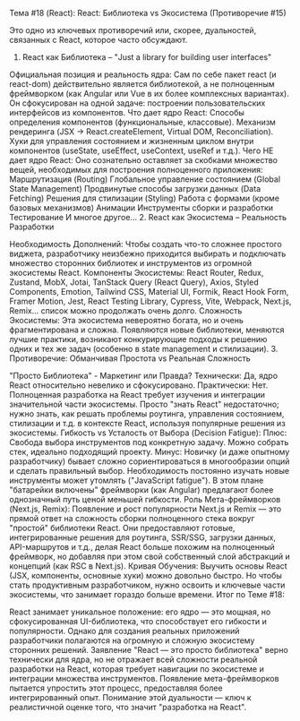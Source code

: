 Тема #18 (React): React: Библиотека vs Экосистема (Противоречие #15)

Это одно из ключевых противоречий или, скорее, дуальностей, связанных с React, которое часто обсуждают.

1. React как Библиотека – "Just a library for building user interfaces"

Официальная позиция и реальность ядра: Сам по себе пакет react (и react-dom) действительно является библиотекой, а не полноценным фреймворком (как Angular или Vue в их более комплексных вариантах). Он сфокусирован на одной задаче: построении пользовательских интерфейсов из компонентов.
Что дает ядро React:
Способы определения компонентов (функциональные, классовые).
Механизм рендеринга (JSX -> React.createElement, Virtual DOM, Reconciliation).
Хуки для управления состоянием и жизненным циклом внутри компонентов (useState, useEffect, useContext, useRef и т.д.).
Чего НЕ дает ядро React: Оно сознательно оставляет за скобками множество вещей, необходимых для построения полноценного приложения:
Маршрутизация (Routing)
Глобальное управление состоянием (Global State Management)
Продвинутые способы загрузки данных (Data Fetching)
Решения для стилизации (Styling)
Работа с формами (кроме базовых механизмов)
Анимации
Инструменты сборки и разработки
Тестирование
И многое другое...
2. React как Экосистема – Реальность Разработки

Необходимость Дополнений: Чтобы создать что-то сложнее простого виджета, разработчику неизбежно приходится выбирать и подключать множество сторонних библиотек и инструментов из огромной экосистемы React.
Компоненты Экосистемы: React Router, Redux, Zustand, MobX, Jotai, TanStack Query (React Query), Axios, Styled Components, Emotion, Tailwind CSS, Material UI, Formik, React Hook Form, Framer Motion, Jest, React Testing Library, Cypress, Vite, Webpack, Next.js, Remix... список можно продолжать очень долго.
Сложность Экосистемы: Эта экосистема невероятно богата, но и очень фрагментирована и сложна. Появляются новые библиотеки, меняются лучшие практики, возникают конкурирующие подходы к решению одних и тех же задач (особенно в state management и стилизации).
3. Противоречие: Обманчивая Простота vs Реальная Сложность

"Просто Библиотека" - Маркетинг или Правда?
Технически: Да, ядро React относительно невелико и сфокусировано.
Практически: Нет. Полноценная разработка на React требует изучения и интеграции значительной части экосистемы. Просто "знать React" недостаточно; нужно знать, как решать проблемы роутинга, управления состоянием, стилизации и т.д. в контексте React, используя популярные решения из экосистемы.
Гибкость vs Усталость от Выбора (Decision Fatigue):
Плюс: Свобода выбора инструментов под конкретную задачу. Можно собрать стек, идеально подходящий проекту.
Минус: Новичку (и даже опытному разработчику) бывает сложно сориентироваться в многообразии опций и сделать правильный выбор. Необходимость постоянно изучать новые инструменты может утомлять ("JavaScript fatigue"). В этом плане "батарейки включены" фреймворки (как Angular) предлагают более однозначный путь ценой меньшей гибкости.
Роль Мета-фреймворков (Next.js, Remix): Появление и рост популярности Next.js и Remix — это прямой ответ на сложность сборки полноценного стека вокруг "простой" библиотеки React. Они предоставляют готовые, интегрированные решения для роутинга, SSR/SSG, загрузки данных, API-маршрутов и т.д., делая React больше похожим на полноценный фреймворк, но добавляя при этом свой собственный слой абстракций и концепций (как RSC в Next.js).
Кривая Обучения: Выучить основы React (JSX, компоненты, основные хуки) можно довольно быстро. Но чтобы стать продуктивным разработчиком, нужно освоить и ключевые части экосистемы, что занимает гораздо больше времени.
Итог по Теме #18:

React занимает уникальное положение: его ядро — это мощная, но сфокусированная UI-библиотека, что способствует его гибкости и популярности. Однако для создания реальных приложений разработчики полагаются на огромную и сложную экосистему сторонних решений. Заявление "React — это просто библиотека" верно технически для ядра, но не отражает всей сложности реальной разработки на React, которая требует навигации по экосистеме и интеграции множества инструментов. Появление мета-фреймворков пытается упростить этот процесс, предоставляя более интегрированный опыт. Понимание этой дуальности — ключ к реалистичной оценке того, что значит "разработка на React".
